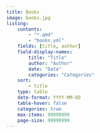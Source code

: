 ```yaml
---
title: Books
image: books.jpg
listing:
    contents:
        - "*.qmd"
        - "books.yml"
    fields: [title, author]
    field-display-names:
        title: "Title"
        author: "Author"
        date: "Date"
        categories: "Categories"
    sort: 
        - title
    type: table
    date-format: YYYY‑MM‑DD
    table-hover: false
    categories: true
    max-items: 99999999
    page-size: 99999999
---
```


